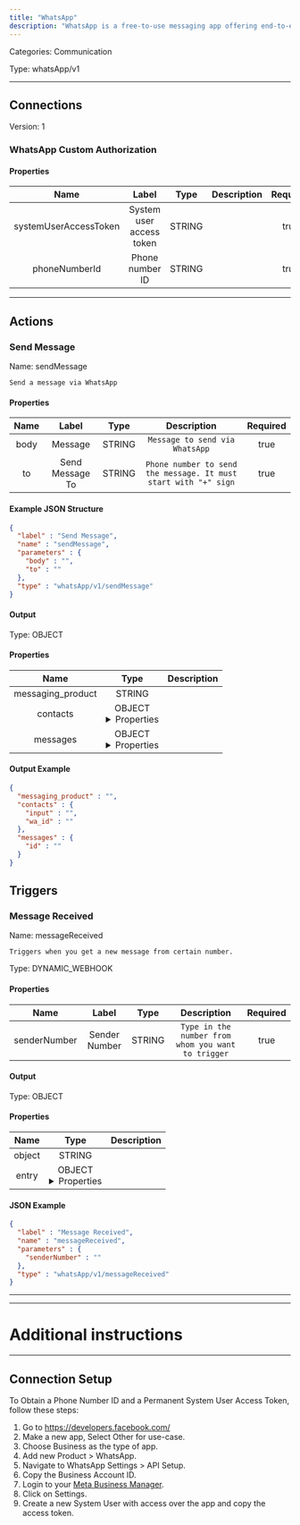 ```yaml
---
title: "WhatsApp"
description: "WhatsApp is a free-to-use messaging app offering end-to-end encrypted chat, voice, and video communication, along with document and media sharing, available on multiple platforms."
---
```



Categories: Communication


Type: whatsApp/v1

<hr />



## Connections

Version: 1


### WhatsApp Custom Authorization

#### Properties

|      Name       |      Label     |     Type     |     Description     | Required |
|:---------------:|:--------------:|:------------:|:-------------------:|:--------:|
| systemUserAccessToken | System user access token | STRING |  | true |
| phoneNumberId | Phone number ID | STRING |  | true |





<hr />



## Actions


### Send Message
Name: sendMessage

`Send a message via WhatsApp`

#### Properties

|      Name       |      Label     |     Type     |     Description     | Required |
|:---------------:|:--------------:|:------------:|:-------------------:|:--------:|
| body | Message | STRING | `Message to send via WhatsApp` | true |
| to | Send Message To | STRING | `Phone number to send the message. It must start with "+" sign` | true |

#### Example JSON Structure
```json
{
  "label" : "Send Message",
  "name" : "sendMessage",
  "parameters" : {
    "body" : "",
    "to" : ""
  },
  "type" : "whatsApp/v1/sendMessage"
}
```

#### Output



Type: OBJECT


#### Properties

|     Name     |     Type     |     Description     |
|:------------:|:------------:|:-------------------:|
| messaging_product | STRING |  |
| contacts | OBJECT <details> <summary> Properties </summary> &#123;STRING\(input), STRING\(wa_id)&#125; </details> |  |
| messages | OBJECT <details> <summary> Properties </summary> &#123;STRING\(id)&#125; </details> |  |




#### Output Example
```json
{
  "messaging_product" : "",
  "contacts" : {
    "input" : "",
    "wa_id" : ""
  },
  "messages" : {
    "id" : ""
  }
}
```




## Triggers


### Message Received
Name: messageReceived

`Triggers when you get a new message from certain number.`

Type: DYNAMIC_WEBHOOK

#### Properties

|      Name       |      Label     |     Type     |     Description     | Required |
|:---------------:|:--------------:|:------------:|:-------------------:|:--------:|
| senderNumber | Sender Number | STRING | `Type in the number from whom you want to trigger` | true |


#### Output



Type: OBJECT


#### Properties

|     Name     |     Type     |     Description     |
|:------------:|:------------:|:-------------------:|
| object | STRING |  |
| entry | OBJECT <details> <summary> Properties </summary> &#123;STRING\(id), &#123;&#123;STRING\(messaging_product), &#123;STRING\(display_phone_number), STRING\(phone_number_id)&#125;\(metadata)&#125;\(value), &#123;&#123;STRING\(name)&#125;\(profile), STRING\(wa_id)&#125;\(contacts), &#123;STRING\(from), STRING\(id), STRING\(timestamp), &#123;STRING\(body)&#125;\(text)&#125;\(messages)&#125;\(changes)&#125; </details> |  |




#### JSON Example
```json
{
  "label" : "Message Received",
  "name" : "messageReceived",
  "parameters" : {
    "senderNumber" : ""
  },
  "type" : "whatsApp/v1/messageReceived"
}
```


<hr />

<hr />

# Additional instructions
<hr />


## Connection Setup

To Obtain a Phone Number ID and a Permanent System User Access Token, follow these steps:

1. Go to https://developers.facebook.com/
2. Make a new app, Select Other for use-case.
3. Choose Business as the type of app.
4. Add new Product > WhatsApp.
5. Navigate to WhatsApp Settings > API Setup.
6. Copy the Business Account ID.
7. Login to your [Meta Business Manager](https://business.facebook.com/).
8. Click on Settings.
9. Create a new System User with access over the app and copy the access token.
